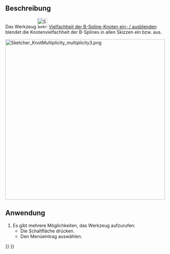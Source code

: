 <languages/>

{{Docnav/de
|[[Sketcher_BSplineComb/de|BSplineKamm]]
|[[Sketcher_BSplinePoleWeight/de|Show/BSplinePolGewicht]]
|[[Sketcher_Workbench/de|Sketcher]]
|IconL=Sketcher_BSplineComb.svg
|IconR=Sketcher_BSplinePoleWeight.svg
|IconC=Workbench_Sketcher.svg
}}

{{GuiCommand/de
|Name=Sketcher BSplineKnotMultiplicity
|Name/de=Sketcher BSplineKnotenVielfachheit
|MenuLocation=Skizze → Sketcher visuell → B-Spline-Informationsschicht ein- / ausblenden→ Vielfachheit der B-Spline-Knoten ein- / ausblenden
|Workbenches=[[Sketcher_Workbench/de|Sketcher]]
|Version=0.17
|SeeAlso=[[Sketcher_CreateBSpline/de|Sketcher BSplineErstellen]]
}}

<span id="Description"></span>
==Beschreibung==

Das Werkzeug [[File:Sketcher_BSplineKnotMultiplicity.svg|32px]] [[Sketcher_BSplineKnotMultiplicity/de|Vielfachheit der B-Spline-Knoten ein- / ausblenden]] blendet die Knotenvielfachheit der B-Splines in allen Skizzen ein bzw. aus.

[[File:Sketcher_KnotMultiplicity_multiplicity3.png|500px]]
{{Caption|Die Zahlen (1), (3) und (4) (grün, in runden Klammern) repräsentieren die [[Sketcher_BSplineIncreaseKnotMultiplicity/de|Vielfachheit]] der Knotenpunkte.}}

<span id="Usage"></span>
==Anwendung==

# Es gibt mehrere Möglichkeiten, das Werkzeug aufzurufen:
#* Die Schaltfläche {{Button|[[Image:Sketcher_BSplineKnotMultiplicity.svg|16px]] [[Sketcher_BSplineKnotMultiplicity/de|Vielfachheit der B-Spline Knoten ein-/ausblenden]]}} drücken.
#* Den Menüeintrag {{MenuCommand|Skizze → Sketcher visuell → B-Spline Informationsebene ein- / ausblenden → [[Image:Sketcher_BSplineKnotMultiplicity.svg|16px]] Vielfachheit der B-Spline Knoten ein-/ausblenden}} auswählen.


{{Docnav/de
|[[Sketcher_BSplineComb/de|BSplineKamm]]
|[[Sketcher_BSplinePoleWeight/de|Show/BSplinePolGewicht]]
|[[Sketcher_Workbench/de|Sketcher]]
|IconL=Sketcher_BSplineComb.svg
|IconR=Sketcher_BSplinePoleWeight.svg
|IconC=Workbench_Sketcher.svg
}}

{{Sketcher_Tools_navi{{#translation:}}}}
{{Userdocnavi{{#translation:}}}}